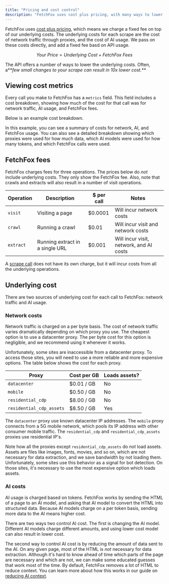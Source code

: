 ```yaml
---
title: "Pricing and cost control"
description: "FetchFox uses cost plus pricing, with many ways to lower cost"
---
```



FetchFox uses [cost plus pricing](https://en.wikipedia.org/wiki/Cost-plus_pricing), which means we charge a fixed fee on top of our underlying costs. The underlying costs for each scrape are the cost of network traffic through proxies, and the cost of AI usage. We pass on these costs directly, and add a fixed fee basd on API usage.

$$
Your\ Price = Underlying\ Cost + FetchFox\ Fees
$$

The API offers a number of ways to lower the underlying costs. Often, a**_few small changes to your scrape can result in 10x lower cost._** 

## Viewing cost metrics

Every call you make to FetchFox has a `metrics` field. This field includes a cost breakdown, showing how much of the cost for that call was for network traffic, AI usage, and FetchFox fees.

Below is an example cost breakdown.

<MetricsBasicResponse />

In this example, you can see a summary of costs for network, AI, and FetchFox usage. You can also see a detailed breakdown showing which proxies were used for how much data, which AI models were used for how many tokens, and which FetchFox calls were used.

## FetchFox fees

FetchFox charges fees for three operations. The prices below do _not_ include underlying costs. They only show the FetchFox fee. Also, note that crawls and extracts will also result in a number of visit operations.

| Operation | Description                     | \$ per call | Notes                                   |
| --------- | ------------------------------- | ----------- | --------------------------------------- |
| `visit`   | Visiting a page                 | \$0.0001    | Will incur network costs                |
| `crawl`   | Running a crawl                 | \$0.01      | Will incur visit and network costs      |
| `extract` | Running extract in a single URL | \$0.001     | Will incur visit, network, and AI costs |

A [scrape call](/scrape-equals-crawl-extract) does not have its own charge, but it will incur costs from all the underlying operations.

## Underlying cost

There are two sources of underlying cost for each call to FetchFox: network traffic and AI usage.

### Network costs

Network traffic is charged on a per byte basis. The cost of network traffic varies dramatically depending on which proxy you use. The cheapest option is to use a datacenter proxy. The per byte cost for this option is negligible, and we recommend using it whenever it works.

Unfortunately, some sites are inaccessible from a datacenter proxy. To access those sites, you will need to use a more reliable and more expensive options. The table below shows the cost for each proxy.

| Proxy                    | Cost per GB | Loads assets? |
| ------------------------ | ----------- | ------------- |
| `datacenter`             | \$0.01 / GB | No            |
| `mobile`                 | \$0.50 / GB | No            |
| `residential_cdp`        | \$8.00 / GB | No            |
| `residential_cdp_assets` | \$8.50 / GB | Yes           |

The `datacenter` proxy use known datacenter IP addresses. The `mobile` proxy connects from a 5G mobile network, which pools its IP address with other consumer mobile traffic. The `residential_cdp` and `residential_cdp_assets` proxies use residential IP's.

Note how all the proxies except `residential_cdp_assets` do _not_ load assets. Assets are files like images, fonts, movies, and so on, which are not necessary for data extraction, and we save bandwidth by not loading them. Unfortunately, some sites use this behavior as a signal for bot detection. On those sites, it's necessary to use the most expensive option which loads assets.

### AI costs

AI usage is charged based on tokens. FetchFox works by sending the HTML of a page to an AI model, and asking that AI model to convert the HTML into structured data. Because AI models charge on a per token basis, sending more data to the AI means higher cost.

There are two ways two control AI cost. The first is changing the AI model. Different AI models charge different amounts, and using lower cost model can also result in lower cost.

The second way to control AI cost is by reducing the amount of data sent to the AI. On any given page, most of the HTML is _not_ necessary for data extraction. Although it's hard to know ahead of time which parts of the page are necessary and which are not, we can make some educated guesses that work most of the time. By default, FetchFox removes a lot of HTML to reduce context. You can learn more about how this works in our guide on [reducing AI context](/reducing-ai-context).